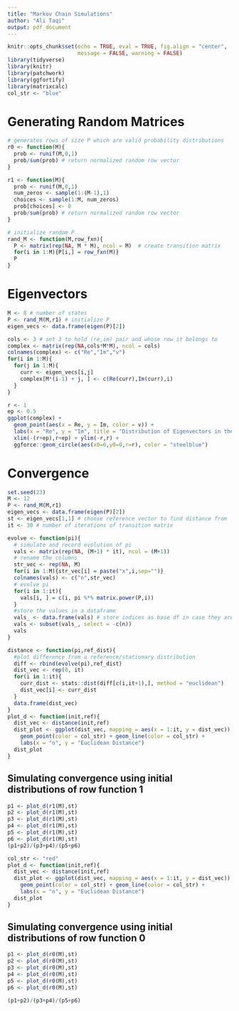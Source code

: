 ```yaml
---
title: "Markov Chain Simulations"
author: "Ali Taqi"
output: pdf_document
---
```


```r
knitr::opts_chunk$set(echo = TRUE, eval = TRUE, fig.align = "center", 
                      message = FALSE, warning = FALSE)
library(tidyverse)
library(knitr)
library(patchwork)
library(ggfortify)
library(matrixcalc)
col_str <- "blue"
```

# Generating Random Matrices

```r
# generates rows of size P which are valid probability distributions
r0 <- function(M){
  prob <- runif(M,0,1)
  prob/sum(prob) # return normalized random row vector
}

r1 <- function(M){
  prob <- runif(M,0,1)
  num_zeros <- sample(1:(M-1),1)
  choices <- sample(1:M, num_zeros)
  prob[choices] <- 0
  prob/sum(prob) # return normalized random row vector
}
```

```r
# initialize random P
rand_M <- function(M,row_fxn){
  P <- matrix(rep(NA, M * M), ncol = M)  # create transition matrix
  for(i in 1:M){P[i,] = row_fxn(M)}
  P
}
```

\newpage

# Eigenvectors

```r
M <- 8 # number of states
P <- rand_M(M,r1) # initialize P 
eigen_vecs <- data.frame(eigen(P)[2])
```

```r
cols <- 3 # set 3 to hold (re,im) pair and whose row it belongs to
complex <- matrix(rep(NA,cols*M*M), ncol = cols)
colnames(complex) <- c("Re","Im","v")
for(i in 1:M){
  for(j in 1:M){
    curr <- eigen_vecs[i,j]
    complex[M*(i-1) + j, ] <- c(Re(curr),Im(curr),i) 
  }
}
```

```r
r <- 1
ep <- 0.5
ggplot(complex) + 
  geom_point(aes(x = Re, y = Im, color = v)) + 
  labs(x = "Re", y = "Im", title = "Distribution of Eigenvectors in the Complex Plane") +
  xlim(-(r+ep),r+ep) + ylim(-r,r) +
  ggforce::geom_circle(aes(x0=0,y0=0,r=r), color = "steelblue")
```

\newpage

# Convergence

```r
set.seed(23)
M <- 12 
P <- rand_M(M,r1)
eigen_vecs <- data.frame(eigen(P)[2])
st <- eigen_vecs[1,1] # choose reference vector to find distance from
it <- 30 # number of iterations of transition matrix
```

```r
evolve <- function(pi){
  # simulate and record evolution of pi
  vals <- matrix(rep(NA, (M+1) * it), ncol = (M+1))
  # rename the columns
  str_vec <- rep(NA, M)
  for(i in 1:M){str_vec[i] = paste("x",i,sep="")}
  colnames(vals) <- c("n",str_vec)
  # evolve pi 
  for(i in 1:it){
    vals[i, ] = c(i, pi %*% matrix.power(P,i))
  }
  #store the values in a dataframe
  vals_ <- data.frame(vals) # store indices as base df in case they are needed
  vals <- subset(vals_, select = -c(n))
  vals
}
```

```r
distance <- function(pi,ref_dist){
  #plot difference from a reference/stationary distribution
  diff <- rbind(evolve(pi),ref_dist)
  dist_vec <- rep(0, it)
  for(i in 1:it){
    curr_dist <- stats::dist(diff[c(i,it+1),], method = "euclidean")
    dist_vec[i] <- curr_dist
  }
  data.frame(dist_vec)
}
plot_d <- function(init,ref){
  dist_vec <- distance(init,ref)
  dist_plot <- ggplot(dist_vec, mapping = aes(x = 1:it, y = dist_vec)) + 
    geom_point(color = col_str) + geom_line(color = col_str) +
    labs(x = "n", y = "Euclidean Distance")
  dist_plot
}
```

## Simulating convergence using initial distributions of row function 1

```r
p1 <- plot_d(r1(M),st)
p2 <- plot_d(r1(M),st)
p3 <- plot_d(r1(M),st)
p4 <- plot_d(r1(M),st)
p5 <- plot_d(r1(M),st)
p6 <- plot_d(r1(M),st)
(p1+p2)/(p3+p4)/(p5+p6)
```

```r
col_str <- "red"
plot_d <- function(init,ref){
  dist_vec <- distance(init,ref)
  dist_plot <- ggplot(dist_vec, mapping = aes(x = 1:it, y = dist_vec)) + 
    geom_point(color = col_str) + geom_line(color = col_str) +
    labs(x = "n", y = "Euclidean Distance")
  dist_plot
}
```

## Simulating convergence using initial distributions of row function 0

```r
p1 <- plot_d(r0(M),st)
p2 <- plot_d(r0(M),st)
p3 <- plot_d(r0(M),st)
p4 <- plot_d(r0(M),st)
p5 <- plot_d(r0(M),st)
p6 <- plot_d(r0(M),st)

(p1+p2)/(p3+p4)/(p5+p6)
```
